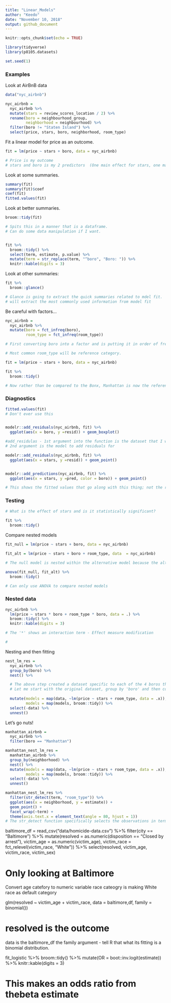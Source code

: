```yaml
---
title: "Linear_Models"
author: "Keedo"
date: "November 10, 2018"
output: github_document
---
```


```r
knitr::opts_chunk$set(echo = TRUE)

library(tidyverse)
library(p8105.datasets)

set.seed(1)
```


### Examples

Look at AirBnB data

```r
data("nyc_airbnb")

nyc_airbnb = 
  nyc_airbnb %>% 
  mutate(stars = review_scores_location / 2) %>% 
  rename(boro = neighbourhood_group,
         neighborhood = neighbourhood) %>% 
  filter(boro != "Staten Island") %>% 
  select(price, stars, boro, neighborhood, room_type)
```

Fit a linear model for price as an outcome.

```r
fit = lm(price ~ stars + boro, data = nyc_airbnb)

# Price is my outcome
# stars and boro is my 2 predictors  (One main effect for stars, one main effect for boro)
```

Look at some summaries.

```r
summary(fit)
summary(fit)$coef
coef(fit)
fitted.values(fit)
```

Look at better summaries.
```r
broom::tidy(fit)

# Spits this in a manner that is a dataframe.
# Can do some data manipulation if I want.


fit %>% 
  broom::tidy() %>% 
  select(term, estimate, p.value) %>% 
  mutate(term = str_replace(term, "^boro", "Boro: ")) %>% 
  knitr::kable(digits = 3)
```

Look at other summaries:

```r
fit %>%
  broom::glance()

# Glance is going to extract the quick summaries related to mdel fit. 
# will extract the most commonly used information from model fit
```
Be careful with factors...

```r
nyc_airbnb = 
  nyc_airbnb %>% 
  mutate(boro = fct_infreq(boro),
         room_type = fct_infreq(room_type))

# First converting boro into a factor and is putting it in order of frequency rather than in alphabetical order.

# Most common room_type will be reference category.

fit = lm(price ~ stars + boro, data = nyc_airbnb)

fit %>%
  broom::tidy()

# Now rather than be compared to the Bonx, Manhattan is now the reference category.
```

### Diagnostics

```r
fitted.values(fit)
# Don't ever use this


modelr::add_residuals(nyc_airbnb, fit) %>%
  ggplot(aes(x = boro, y =resid)) + geom_boxplot()

#add_residulas - 1st argument into the function is the dataset that I want to operate on
# 2nd argument is the model to add residuals for

modelr::add_residuals(nyc_airbnb, fit) %>%
  ggplot(aes(x = stars, y =resid)) + geom_point()


modelr::add_predictions(nyc_airbnb, fit) %>%
  ggplot(aes(x = stars, y =pred, color = boro)) + geom_point()

# This shows the fitted values that go along with this thing; not the residuals any more
```

### Testing
```r
# What is the effect of stars and is it statistically significant?
  
fit %>%
  broom::tidy()
```

Compare nested models

```r
fit_null = lm(price ~ stars + boro, data = nyc_airbnb)

fit_alt = lm(price ~ stars + boro + room_type, data  = nyc_airbnb)

# The null model is nested within the alternative model because the alternative model starts at the null model and adds two terms to it

anova(fit_null, fit_alt) %>%
  broom::tidy()

# Can only use ANOVA to compare nested models
```

### Nested data

```r
nyc_airbnb %>% 
  lm(price ~ stars * boro + room_type * boro, data = .) %>% 
  broom::tidy() %>% 
  knitr::kable(digits = 3)

# The '*' shows an interaction term - Effect measure modification

# 
```
Nesting and then fitting

```r
nest_lm_res =
  nyc_airbnb %>% 
  group_by(boro) %>% 
  nest() %>% 

  # The above step created a dataset specific to each of the 4 boros that he's interested in.
  # Let me start with the original dataset, group by 'boro' and then collapse all of the non- 'boro' variables inside of the Bronx, inside of Queens, inside of Brooklyn, inside of Manhatttan 
  
  mutate(models = map(data, ~lm(price ~ stars + room_type, data = .x)),
         models = map(models, broom::tidy)) %>% 
  select(-data) %>% 
  unnest()
```
Let's go nuts!

```r
manhattan_airbnb =
  nyc_airbnb %>% 
  filter(boro == "Manhattan") 

manhattan_nest_lm_res =
  manhattan_airbnb %>% 
  group_by(neighborhood) %>% 
  nest() %>% 
  mutate(models = map(data, ~lm(price ~ stars + room_type, data = .x)),
         models = map(models, broom::tidy)) %>% 
  select(-data) %>% 
  unnest()

manhattan_nest_lm_res %>% 
  filter(str_detect(term, "room_type")) %>% 
  ggplot(aes(x = neighborhood, y = estimate)) + 
  geom_point() + 
  facet_wrap(~term) + 
  theme(axis.text.x = element_text(angle = 80, hjust = 1))
# The str_detect function specifically selects the observations in term that are "rrom_type"
```
baltimore_df = 
  read_csv("data/homicide-data.csv") %>% 
  filter(city == "Baltimore") %>% 
  mutate(resolved = as.numeric(disposition == "Closed by arrest"),
         victim_age = as.numeric(victim_age),
         victim_race = fct_relevel(victim_race, "White")) %>% 
  select(resolved, victim_age, victim_race, victim_sex)
  
# Only looking at Baltimore
Convert age catefory to numeric variable
race cateogry is making White race as default category

glm(resolved ~ victim_age + victim_race, data = baltimore,df, family = binomial())

# resolved is the outcome
data is the baltimore_df
the family argument - tell R that what its fitting is a binomial distribution.


fit_logistic %>%
broom::tidy() %>%
mutate(OR = boot::inv.logit(estimate)) %>%
knitr::kable(digits = 3)

# This makes an odds ratio from thebeta estimate